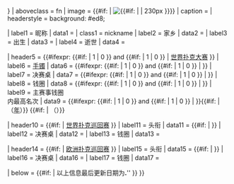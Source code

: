 <includeonly>{{Infobox
| bodyclass = vcard
| name = Infobox Poker player
| above = {{{name|{{{firstname|}}}·{{{lastname|}}}}}}
| aboveclass = fn
| image = {{#if: {{{image|}}} | [[File:{{{image}}}|{{#if:{{{imagesize|}}} | {{{imagesize}}} | 230px }}]]}}
| caption = {{{caption|}}}
| headerstyle = background: #ed8;

| label1 = 昵称
| data1 = {{{nickname|}}}
| class1 = nickname
| label2 = 家乡
| data2 = {{{hometown|}}}
| label3 = 出生
| data3 = {{br separated entries|{{{birth_name|}}}|{{{birth_date|}}}|{{{birth_place|}}}}}
| label4 = 逝世
| data4 = {{br separated entries|{{{death_date|}}}|{{{death_place|}}}}}

| header5 = {{#ifexpr: {{#if: {{{wsop bracelet count|}}} | 1 | 0 }} and {{#if: {{{wsop money finishes|}}} | 1 | 0 }} | [[世界扑克大赛]] }}
| label6 = [[世界扑克大赛手镯|手镯]]
| data6 = {{#ifexpr: {{#if: {{{wsop bracelet count|}}} | 1 | 0 }} and {{#if: {{{wsop money finishes|}}} | 1 | 0 }} | {{{wsop bracelet count|无}}} }}
| label7 = 决赛桌
| data7 = {{#ifexpr: {{#if: {{{wsop bracelet count|}}} | 1 | 0 }} and {{#if: {{{wsop money finishes|}}} | 1 | 0 }} | {{{wsop final tables|}}} }}
| label8 = 钱圈
| data8 = {{#ifexpr: {{#if: {{{wsop bracelet count|}}} | 1 | 0 }} and {{#if: {{{wsop money finishes|}}} | 1 | 0 }} | {{{wsop money finishes|}}} }}
| label9 = 主赛事钱圈<br />内最高名次
| data9 = {{#ifexpr: {{#if: {{{wsop bracelet count|}}} | 1 | 0 }} and {{#if: {{{wsop money finishes|}}} | 1 | 0 }} | {{{wsop main event best finish rank|无}}} }}{{#if: {{{wsop main event best finish year|}}} | （[[{{{wsop main event best finish year}}}年世界扑克大赛|{{{wsop main event best finish year}}}年]]）}} {{#if: {{{multi-year wsop winner|}}} | （{{{multi-year wsop winner}}}）}}

| header10 = {{#if: {{{wpt titles|}}} {{{wpt final tables|}}} {{{wpt money finishes|}}} | [[世界扑克巡回赛]] }}
| label11 = 头衔
| data11 = {{#if: {{{wpt titles|}}} {{{wpt final tables|}}} {{{wpt money finishes|}}} | {{{wpt titles|无}}} }}
| label12 = 决赛桌
| data12 = {{{wpt final tables|}}}
| label13 = 钱圈
| data13 = {{{wpt money finishes|}}}

| header14 = {{#if: {{{ept titles|}}} {{{ept final tables|}}} {{{ept money finishes|}}} | [[欧洲扑克巡回赛]] }}
| label15 = 头衔
| data15 = {{#if: {{{ept titles|}}} {{{ept final tables|}}} {{{ept money finishes|}}} | {{{ept titles|无}}} }}
| label16 = 决赛桌
| data16 = {{{ept final tables|}}}
| label17 = 钱圈
| data17 = {{{ept money finishes|}}}

| below = {{#if: {{{last updated|}}} | 以上信息最后更新日期为'''{{date|{{{last updated}}}}}.''''' }}
}}</includeonly><noinclude>{{documentation}}</noinclude>
